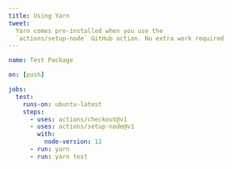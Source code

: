 ```yaml
---
title: Using Yarn
tweet:
  Yarn comes pre-installed when you use the
  `actions/setup-node` GitHub action. No extra work required
---
```


```yaml
name: Test Package

on: [push]

jobs:
  test:
    runs-on: ubuntu-latest
    steps:
      - uses: actions/checkout@v1
      - uses: actions/setup-node@v1
        with:
          node-version: 12
      - run: yarn
      - run: yarn test
```
